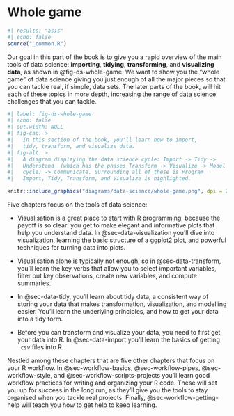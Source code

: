 # Whole game {#sec-whole-game-intro .unnumbered}

```r
#| results: "asis"
#| echo: false
source("_common.R")
```

Our goal in this part of the book is to give you a rapid overview of the main tools of data science: **importing**, **tidying**, **transforming**, and **visualizing data**, as shown in @fig-ds-whole-game.
We want to show you the "whole game" of data science giving you just enough of all the major pieces so that you can tackle real, if simple, data sets.
The later parts of the book, will hit each of these topics in more depth, increasing the range of data science challenges that you can tackle.

```r
#| label: fig-ds-whole-game 
#| echo: false
#| out.width: NULL
#| fig-cap: >
#|   In this section of the book, you'll learn how to import,
#|   tidy, transform, and visualize data.
#| fig-alt: >
#|   A diagram displaying the data science cycle: Import -> Tidy ->
#|   Understand  (which has the phases Transform -> Visualize -> Model in a
#|   cycle) -> Communicate. Surrounding all of these is Program 
#|   Import, Tidy, Transform, and Visualize is highlighted.

knitr::include_graphics("diagrams/data-science/whole-game.png", dpi = 270)
```

Five chapters focus on the tools of data science:

-   Visualisation is a great place to start with R programming, because the payoff is so clear: you get to make elegant and informative plots that help you understand data.
    In @sec-data-visualization you'll dive into visualization, learning the basic structure of a ggplot2 plot, and powerful techniques for turning data into plots.

-   Visualisation alone is typically not enough, so in @sec-data-transform, you'll learn the key verbs that allow you to select important variables, filter out key observations, create new variables, and compute summaries.

-   In @sec-data-tidy, you'll learn about tidy data, a consistent way of storing your data that makes transformation, visualization, and modelling easier.
    You'll learn the underlying principles, and how to get your data into a tidy form.

-   Before you can transform and visualize your data, you need to first get your data into R.
    In @sec-data-import you'll learn the basics of getting `.csv` files into R.

Nestled among these chapters that are five other chapters that focus on your R workflow.
In @sec-workflow-basics, @sec-workflow-pipes, @sec-workflow-style, and @sec-workflow-scripts-projects you'll learn good workflow practices for writing and organizing your R code.
These will set you up for success in the long run, as they'll give you the tools to stay organised when you tackle real projects.
Finally, @sec-workflow-getting-help will teach you how to get help to keep learning.

